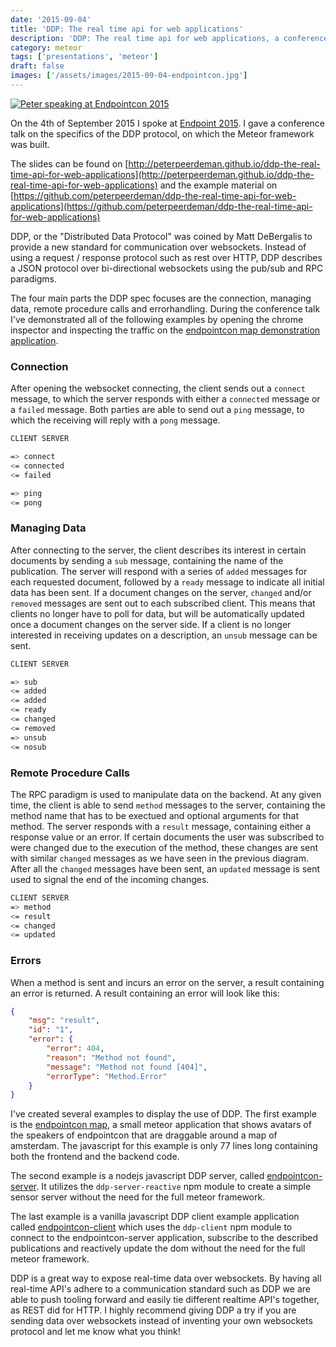 ```yaml
---
date: '2015-09-04'
title: 'DDP: The real time api for web applications'
description: 'DDP: The real time api for web applications, a conference talk given at Endpointcon 2015'
category: meteor
tags: ['presentations', 'meteor']
draft: false
images: ['/assets/images/2015-09-04-endpointcon.jpg']
---
```


[![Peter speaking at Endpointcon 2015](../assets/images/2015-09-04-endpointcon.jpg)](https://www.flickr.com/photos/peterpeerdeman/20579039463/in/dateposted/)

On the 4th of September 2015 I spoke at [Endpoint 2015](http://www.endpointcon.com/). I gave a conference talk on the specifics of the DDP protocol, on which the Meteor framework was built.

The slides can be found on [http://peterpeerdeman.github.io/ddp-the-real-time-api-for-web-applications](http://peterpeerdeman.github.io/ddp-the-real-time-api-for-web-applications) and the example material on [https://github.com/peterpeerdeman/ddp-the-real-time-api-for-web-applications](https://github.com/peterpeerdeman/ddp-the-real-time-api-for-web-applications)

DDP, or the "Distributed Data Protocol" was coined by Matt DeBergalis to provide a new standard for communication over websockets. Instead of using a request / response protocol such as rest over HTTP, DDP describes a JSON protocol over bi-directional websockets using the pub/sub and RPC paradigms.

The four main parts the DDP spec focuses are the connection, managing data, remote procedure calls and errorhandling. During the conference talk I've demonstrated all of the following examples by opening the chrome inspector and inspecting the traffic on the [endpointcon map demonstration application](http://endpoint15.meteor.com).

### Connection

After opening the websocket connecting, the client sends out a `connect` message, to which the server responds with either a `connected` message or a `failed` message. Both parties are able to send out a `ping` message, to which the receiving will reply with a `pong` message.

```bash
CLIENT SERVER

=> connect
<= connected
<= failed

=> ping
<= pong
```

### Managing Data

After connecting to the server, the client describes its interest in certain documents by sending a `sub` message, containing the name of the publication. The server will respond with a series of `added` messages for each requested document, followed by a `ready` message to indicate all initial data has been sent. If a document changes on the server, `changed` and/or `removed` messages are sent out to each subscribed client. This means that clients no longer have to poll for data, but will be automatically updated once a document changes on the server side. If a client is no longer interested in receiving updates on a description, an `unsub` message can be sent.

```bash
CLIENT SERVER

=> sub
<= added
<= added
<= ready
<= changed
<= removed
=> unsub
<= nosub
```

### Remote Procedure Calls

The RPC paradigm is used to manipulate data on the backend. At any given time, the client is able to send `method` messages to the server, containing the method name that has to be exectued and optional arguments for that method. The server responds with a `result` message, containing either a response value or an error. If certain documents the user was subscribed to were changed due to the execution of the method, these changes are sent with similar `changed` messages as we have seen in the previous diagram. After all the `changed` messages have been sent, an `updated` message is sent used to signal the end of the incoming changes.

```bash
CLIENT SERVER
=> method
<= result
<= changed
<= updated
```

### Errors

When a method is sent and incurs an error on the server, a result containing an error is returned. A result containing an error will look like this:

```json
{
    "msg": "result",
    "id": "1",
    "error": {
        "error": 404,
        "reason": "Method not found",
        "message": "Method not found [404]",
        "errorType": "Method.Error"
    }
}
```

I've created several examples to display the use of DDP. The first example is the [endpointcon map](https://github.com/peterpeerdeman/ddp-the-real-time-api-for-web-applications/tree/gh-pages/examples/endpointcon-map), a small meteor application that shows avatars of the speakers of endpointcon that are draggable around a map of amsterdam. The javascript for this example is only 77 lines long containing both the frontend and the backend code.

The second example is a nodejs javascript DDP server, called [endpointcon-server](https://github.com/peterpeerdeman/ddp-the-real-time-api-for-web-applications/tree/gh-pages/examples/endpointcon-server). It utilizes the `ddp-server-reactive` npm module to create a simple sensor server without the need for the full meteor framework.

The last example is a vanilla javascript DDP client example application called [endpointcon-client](https://github.com/peterpeerdeman/ddp-the-real-time-api-for-web-applications/tree/gh-pages/examples/endpointcon-client) which uses the `ddp-client` npm module to connect to the endpointcon-server application, subscribe to the described publications and reactively update the dom without the need for the full meteor framework.

DDP is a great way to expose real-time data over websockets. By having all real-time API's adhere to a communication standard such as DDP we are able to push tooling forward and easily tie different realtime API's together, as REST did for HTTP. I highly recommend giving DDP a try if you are sending data over websockets instead of inventing your own websockets protocol and let me know what you think!
